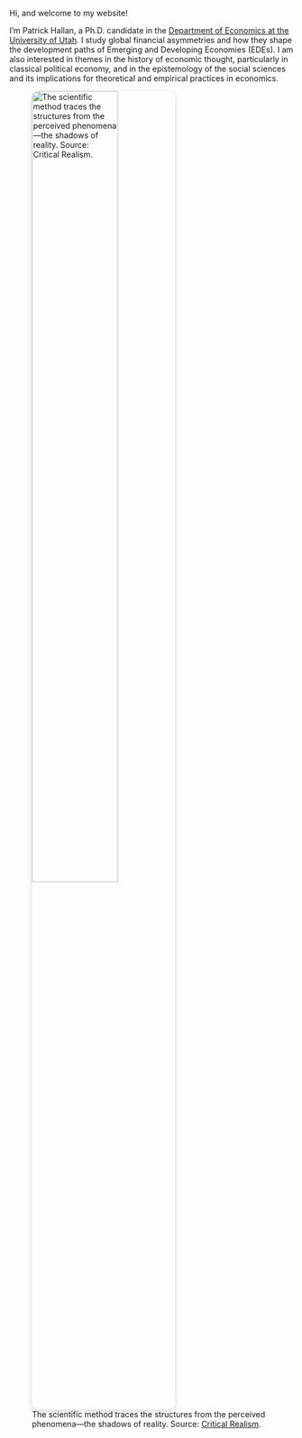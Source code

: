 Hi, and welcome to my website!

I’m Patrick Hallan, a Ph.D. candidate in the
[Department of Economics at the University of Utah](https://www.econ.utah.edu/){target="_blank"}.
I study global financial asymmetries and how they shape the development paths of
Emerging and Developing Economies (EDEs). I am also interested in themes in the history of
economic thought, particularly in classical political economy, and in the epistemology of
the social sciences and its implications for theoretical and empirical practices in economics.

![The scientific method traces the structures from the perceived phenomena—the shadows of reality.
Source: <a href="https://www.youtube.com/watch?v=rFn-WkBRTTw&list=PLWAq3DYxMiVwGElVsCbM5lpsna5i8HDy_" target="_blank">Critical Realism</a>.](CR.png){fig-align="center" width="60%" style="border-radius:12px; box-shadow:0 3px 10px rgba(0,0,0,.15)"}
</div>
